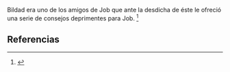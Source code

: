 Bildad era uno de los amigos de Job que ante la desdicha de éste le ofreció una serie de consejos deprimentes para Job. <ref name="n0">{{lib|LU|148|6|5,9}}</ref> 

== Referencias ==

<references/>
